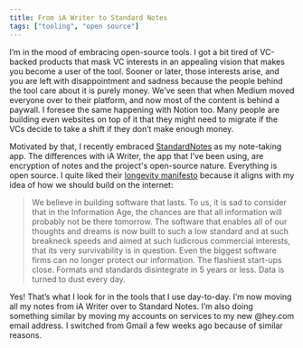 ```yaml
---
title: From iA Writer to Standard Notes
tags: ["tooling", "open source"]
---
```


I’m in the mood of embracing open-source tools. I got a bit tired of VC-backed products that mask VC interests in an appealing vision that makes you become a user of the tool. Sooner or later, those interests arise, and you are left with disappointment and sadness because the people behind the tool care about it is purely money. We’ve seen that when Medium moved everyone over to their platform, and now most of the content is behind a paywall. I foresee the same happening with Notion too. Many people are building even websites on top of it that they might need to migrate if the VCs decide to take a shift if they don’t make enough money.

Motivated by that, I recently embraced [StandardNotes](https://standardnotes.org) as my note-taking app. The differences with iA Writer, the app that I’ve been using, are encryption of notes and the project's open-source nature. Everything is open source. I quite liked their [longevity manifesto](https://standardnotes.org/longevity) because it aligns with my idea of how we should build on the internet:

> We believe in building software that lasts. To us, it is sad to consider that in the Information Age, the chances are that all information will probably not be there tomorrow. The software that enables all of our thoughts and dreams is now built to such a low standard and at such breakneck speeds and aimed at such ludicrous commercial interests, that its very survivability is in question. Even the biggest software firms can no longer protect our information. The flashiest start-ups close. Formats and standards disintegrate in 5 years or less. Data is turned to dust every day.

Yes! That’s what I look for in the tools that I use day-to-day. I’m now moving all my notes from iA Writer over to Standard Notes. I’m also doing something similar by moving my accounts on services to my new @hey.com email address. I switched from Gmail a few weeks ago because of similar reasons.
